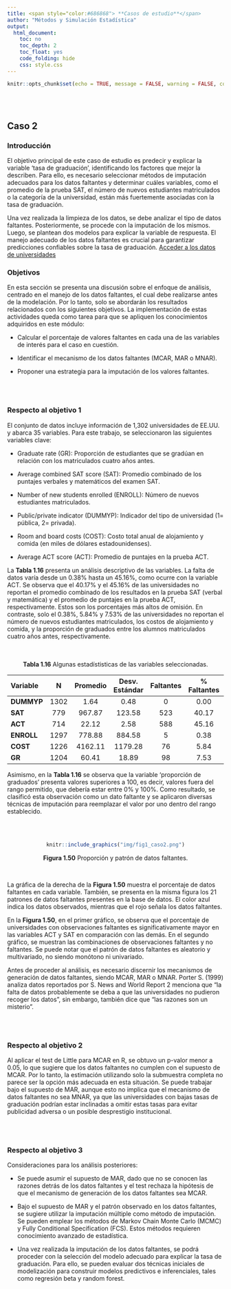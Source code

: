 ```yaml
---
title: <span style="color:#686868"> **Casos de estudio**</span>
author: "Métodos y Simulación Estadística"
output:
  html_document:
    toc: no
    toc_depth: 2
    toc_float: yes
    code_folding: hide
    css: style.css
---
```


```r
knitr::opts_chunk$set(echo = TRUE, message = FALSE, warning = FALSE, comment = NA)

```

</br></br>
<h2>Caso 2</h2>

<h3>Introducción</h3>

El objetivo principal de este caso de estudio es predecir y explicar la variable 'tasa de graduación', identificando los factores que mejor la describen. Para ello, es necesario seleccionar métodos de imputación adecuados para los datos faltantes y determinar cuáles variables, como el promedio de la prueba SAT, el número de nuevos estudiantes matriculados o la categoría de la universidad, están más fuertemente asociadas con la tasa de graduación.

Una vez realizada la limpieza de los datos, se debe analizar el tipo de datos faltantes. Posteriormente, se procede con la imputación de los mismos. Luego, se plantean dos modelos para explicar la variable de respuesta. El manejo adecuado de los datos faltantes es crucial para garantizar predicciones confiables sobre la tasa de graduación.  [Acceder a los datos de universidades](https://lib.stat.cmu.edu/datasets/colleges/)


<h3>Objetivos</h3>

En esta sección se presenta una discusión sobre el enfoque de análisis, centrado en el manejo de los datos faltantes, el cual debe realizarse antes de la modelación. Por lo tanto, solo se abordarán los resultados relacionados con los siguientes objetivos. La implementación de estas actividades queda como tarea para que se apliquen los conocimientos adquiridos en este módulo:

- Calcular el porcentaje de valores faltantes en cada una de las variables de interés para el caso en cuestión.

- Identificar el mecanismo de los datos faltantes (MCAR, MAR o MNAR).

- Proponer una estrategia para la imputación de los valores faltantes.


</br></br>
<h3>Respecto al objetivo 1</h3>

El conjunto de datos incluye información de 1,302 universidades de EE.UU. y abarca 35 variables. Para este trabajo, se seleccionaron las siguientes variables clave:

+ Graduate rate (GR): Proporción de estudiantes que se gradúan en relación con los matriculados cuatro años antes.

+ Average combined SAT score (SAT): Promedio combinado de los puntajes verbales y matemáticos del examen SAT.

+ Number of new students enrolled (ENROLL): Número de nuevos estudiantes matriculados.

+ Public/private indicator (DUMMYP): Indicador del tipo de universidad (1= pública, 2= privada).

+ Room and board costs (COST): Costo total anual de alojamiento y comida (en miles de dólares estadounidenses).

+ Average ACT score (ACT): Promedio de puntajes en la prueba ACT.

La **Tabla 1.16** presenta un análisis descriptivo de las variables. La falta de datos varía desde un 0.38% hasta un 45.16%, como ocurre con la variable ACT. Se observa que el 40.17% y el 45.16% de las universidades no reportan el promedio combinado de los resultados en la prueba SAT (verbal y matemática) y el promedio de puntajes en la prueba ACT, respectivamente. Estos son los porcentajes más altos de omisión. En contraste, solo el 0.38%, 5.84% y 7.53% de las universidades no reportan el número de nuevos estudiantes matriculados, los costos de alojamiento y comida, y la proporción de graduados entre los alumnos matriculados cuatro años antes, respectivamente.


</br></br>
<center>
**Tabla 1.16** Algunas estadístisticas de las variables seleccionadas.
</center>
| Variable  | N    | Promedio | Desv. Estándar | Faltantes | % Faltantes | Mínimo | Máximo |
|:----------|:----:|:--------:|:--------------:|:---------:|:-----------:|:------:|:------:|
| **DUMMYP** | 1302 | 1.64  | 0.48  | 0  | 0.00  | 1  | 2  |
| **SAT**    | 779  | 967.87  | 123.58  | 523  | 40.17  | 600  | 1410  |
| **ACT**    | 714  | 22.12  | 2.58  | 588  | 45.16  | 11  | 31  |
| **ENROLL** | 1297 | 778.88  | 884.58  | 5  | 0.38  | 18  | 7425  |
| **COST**   | 1226 | 4162.11  | 1179.28  | 76  | 5.84  | 1260  | 8700  |
| **GR**     | 1204 | 60.41  | 18.89  | 98  | 7.53  | 8  | 118  |


Asimismo, en la **Tabla 1.16**  se observa que la variable 'proporción de graduados' presenta valores superiores a 100, es decir, valores fuera del rango permitido, que debería estar entre 0% y 100%. Como resultado, se clasificó esta observación como un dato faltante y se aplicaron diversas técnicas de imputación para reemplazar el valor por uno dentro del rango establecido.


</br></br>
<center>
```r
knitr::include_graphics("img/fig1_caso2.png")
```
**Figura 1.50** Proporción y patrón de datos faltantes.
</center>
</br>

La gráfica de la derecha de la **Figura 1.50** muestra el porcentaje de datos faltantes en cada variable. También, se presenta en la misma figura los 21 patrones de datos faltantes presentes en la base de datos. El color azul indica los datos observados, mientras que el rojo señala los datos faltantes.

En la **Figura 1.50**, en el primer gráfico, se observa que el porcentaje de universidades con observaciones faltantes es significativamente mayor en las variables ACT y SAT en comparación con las demás. En el segundo gráfico, se muestran las combinaciones de observaciones faltantes y no faltantes. Se puede notar que el patrón de datos faltantes es aleatorio y multivariado, no siendo monótono ni univariado.

Antes de proceder al análisis, es necesario discernir los mecanismos de generación de datos faltantes, siendo
MCAR, MAR o MNAR. Porter S. (1999) analiza datos reportados por \U.S. News and World Report 2 menciona
que "la falta de datos probablemente se deba a que las universidades no pudieron recoger los datos", sin embargo,
también dice que "las razones son un misterio".

</br></br>
<h3>Respecto al objetivo 2</h3>

Al aplicar el test de Little para MCAR en R, se obtuvo un p-valor menor a 0.05, lo que sugiere que los datos faltantes no cumplen con el supuesto de MCAR. Por lo tanto, la estimación utilizando solo la submuestra completa no parece ser la opción más adecuada en esta situación. Se puede trabajar bajo el supuesto de MAR, aunque esto no implica que el mecanismo de datos faltantes no sea MNAR, ya que las universidades con bajas tasas de graduación podrían estar inclinadas a omitir estas tasas para evitar publicidad adversa o un posible desprestigio institucional.


</br></br>
<h3>Respecto al objetivo 3</h3>

Consideraciones para los análisis posteriores:

- Se puede asumir el supuesto de MAR, dado que no se conocen las razones detrás de los datos faltantes y el test rechaza la hipótesis de que el mecanismo de generación de los datos faltantes sea MCAR.

- Bajo el supuesto de MAR y el patrón observado en los datos faltantes, se sugiere utilizar la imputación múltiple como método de imputación. Se pueden emplear los métodos de Markov Chain Monte Carlo (MCMC) y Fully Conditional Specification (FCS). Estos métodos requieren conocimiento avanzado de estadística.

- Una vez realizada la imputación de los datos faltantes, se podrá proceder con la selección del modelo adecuado para explicar la tasa de graduación. Para ello, se pueden evaluar dos técnicas iniciales de modelización para construir modelos predictivos e inferenciales, tales como regresión beta y random forest.




